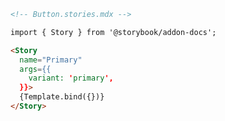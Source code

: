 ```md
<!-- Button.stories.mdx -->

import { Story } from '@storybook/addon-docs';

<Story 
  name="Primary"
  args={{ 
    variant: 'primary',
  }}>
  {Template.bind({})}
</Story>
```